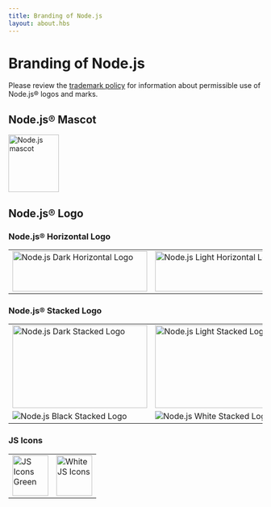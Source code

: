 ```yaml
---
title: Branding of Node.js
layout: about.hbs
---
```


# Branding of Node.js

Please review the [trademark policy](https://trademark-policy.openjsf.org/) for information about permissible use of Node.js® logos and marks.

## Node.js® Mascot

<img
  alt="Node.js mascot"
  src="/static/images/node-mascot.svg"
  className="w-[100px]"
  width="100"
  height="114"
/>

## Node.js® Logo

### Node.js® Horizontal Logo

<table>
  <tr>
    <td>
      <img
        alt="Node.js Dark Horizontal Logo"
        src="/static/logos/nodejsDark.svg"
        className="h-[80px] w-[267px]"
        width="267"
        height="80"
      />
    </td>
    <td>
      <img
        alt="Node.js Light Horizontal Logo"
        src="/static/logos/nodejsLight.svg"
        className="h-[80px] w-[267px] bg-neutral-950 p-2 dark:bg-transparent"
        width="267"
        height="80"
      />
    </td>
  </tr>
</table>

### Node.js® Stacked Logo

<table>
  <tr>
    <td>
      <img
        alt="Node.js Dark Stacked Logo"
        src="/static/logos/nodejsStackedDark.svg"
        className="h-[164px] w-[267px]"
        width="267"
        height="164"
      />
    </td>
    <td>
      <img
        alt="Node.js Light Stacked Logo"
        src="/static/logos/nodejsStackedLight.svg"
        className="h-[164px] w-[267px] rounded bg-neutral-950 p-2 dark:bg-transparent"
        width="267"
        height="164"
      />
    </td>
  </tr>
  <tr>
    <td>
      <img
        alt="Node.js Black Stacked Logo"
        src="/static/logos/nodejsStackedBlack.svg"
      />
    </td>
    <td>
      <img
        alt="Node.js White Stacked Logo"
        src="/static/logos/nodejsStackedWhite.svg"
        className="rounded bg-neutral-950 p-2 dark:bg-transparent"
      />
    </td>
  </tr>
</table>

### JS Icons

<table>
  <tr>
    <td>
      <img
        alt="JS Icons Green"
        src="/static/logos/jsIconGreen.svg"
        className="height-[80px] mx-auto w-[71px]"
        width="71"
        height="80"
      />
    </td>
    <td>
      <img
        alt="White JS Icons"
        src="/static/logos/jsIconWhite.svg"
        className="height-[80px] mx-auto w-[71px] rounded bg-neutral-950 p-2 dark:bg-transparent"
        width="71"
        height="80"
      />
    </td>
  </tr>
</table>

